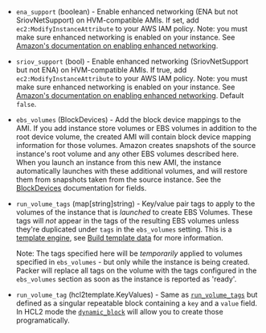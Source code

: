 <!-- Code generated from the comments of the Config struct in builder/amazon/ebsvolume/builder.go; DO NOT EDIT MANUALLY -->

-   `ena_support` (boolean) - Enable enhanced networking (ENA but not SriovNetSupport) on
    HVM-compatible AMIs. If set, add `ec2:ModifyInstanceAttribute` to your
    AWS IAM policy. Note: you must make sure enhanced networking is enabled
    on your instance. See [Amazon's documentation on enabling enhanced
    networking](https://docs.aws.amazon.com/AWSEC2/latest/UserGuide/enhanced-networking.html#enabling_enhanced_networking).
    
-   `sriov_support` (bool) - Enable enhanced networking (SriovNetSupport but not ENA) on
    HVM-compatible AMIs. If true, add `ec2:ModifyInstanceAttribute` to your
    AWS IAM policy. Note: you must make sure enhanced networking is enabled
    on your instance. See [Amazon's documentation on enabling enhanced
    networking](https://docs.aws.amazon.com/AWSEC2/latest/UserGuide/enhanced-networking.html#enabling_enhanced_networking).
    Default `false`.
    
-   `ebs_volumes` (BlockDevices) - Add the block device mappings to the AMI. If you add instance store
    volumes or EBS volumes in addition to the root device volume, the
    created AMI will contain block device mapping information for those
    volumes. Amazon creates snapshots of the source instance's root volume
    and any other EBS volumes described here. When you launch an instance
    from this new AMI, the instance automatically launches with these
    additional volumes, and will restore them from snapshots taken from the
    source instance. See the [BlockDevices](#block-devices-configuration)
    documentation for fields.
    
-   `run_volume_tags` (map[string]string) - Key/value pair tags to apply to the volumes of the instance that is
    *launched* to create EBS Volumes. These tags will *not* appear in the
    tags of the resulting EBS volumes unless they're duplicated under `tags`
    in the `ebs_volumes` setting. This is a [template
    engine](/docs/templates/engine), see [Build template
    data](#build-template-data) for more information.
    
     Note: The tags specified here will be *temporarily* applied to volumes
    specified in `ebs_volumes` - but only while the instance is being
    created. Packer will replace all tags on the volume with the tags
    configured in the `ebs_volumes` section as soon as the instance is
    reported as 'ready'.
    
-   `run_volume_tag` (hcl2template.KeyValues) - Same as [`run_volume_tags`](#run_volume_tags) but defined as a singular
    repeatable block containing a `key` and a `value` field. In HCL2 mode
    the
    [`dynamic_block`](/docs/configuration/from-1.5/expressions#dynamic-blocks)
    will allow you to create those programatically.
    